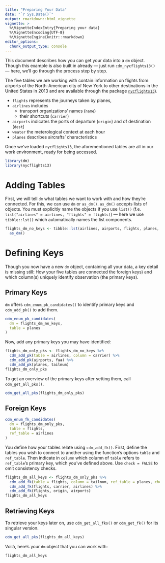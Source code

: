 ```yaml
---
title: "Preparing Your Data"
date: "`r Sys.Date()`"
output: rmarkdown::html_vignette
vignette: >
  %\VignetteIndexEntry{Preparing your data}
  %\VignetteEncoding{UTF-8}
  %\VignetteEngine{knitr::rmarkdown}
editor_options: 
  chunk_output_type: console
---
```


<!-- README.md is generated from README.Rmd. Please edit that file -->

This document describes how you can get your data into a `dm` object. 
Though this example is also built in already — just run `cdm_nycflights13()` — here, we'll go through the process step by step.

The five tables we are working with contain information on flights from airports of the North-American city of New York to other destinations in the United States in 2013 and are available through the package [`nycflights13`](https://github.com/hadley/nycflights13)). 

- `flights` represents the journeys taken by planes, 
- `airlines` includes 
  - transport organizations' names (`name`) 
  - their shortcuts (`carrier`)
- `airports` indicates the ports of departure (`origin`) and of destination (`dest`)
- `weater` the meterological context at each hour
- `planes` describes aircrafts' characteristics

Once we've loaded `nycflights13`, the aforementioned tables are all in our work environment, ready for being accessed.

```r
library(dm)
library(nycflights13)
```

# Adding Tables

First, we will tell `dm` what tables we want to work with and how they're connected. 
For this, we can use `dm` or `as_dm()`. 
`as_dm()` accepts lists of objects. 
You must explicitly name the objects if you use `list()` (f.e. `list("airlines" = airlines, "flights" = flights)`) — here we use `tibble::lst()` which automatically names the list components.

```r
flights_dm_no_keys <- tibble::lst(airlines, airports, flights, planes, weather) %>%
  as_dm()
```

# Defining Keys

Though you now have a new `dm` object, containing all your data, a key detail is missing still: 
How your five tables are connected the foreign keys) and which column(s) uniquely identify observation (the primary keys).

## Primary Keys

`dm` offers `cdm_enum_pk_candidates()` to identify primary keys and `cdm_add_pk()` to add them. 

```r
cdm_enum_pk_candidates(
  dm = flights_dm_no_keys,
  table = planes
)
```

Now, add any primary keys you may have identified:

```r
flights_dm_only_pks <- flights_dm_no_keys %>%
  cdm_add_pk(table = airlines, column = carrier) %>%
  cdm_add_pk(airports, faa) %>%
  cdm_add_pk(planes, tailnum)
flights_dm_only_pks
```

To get an overview of the primary keys after setting them, call `cdm_get_all_pks()`.

```r
cdm_get_all_pks(flights_dm_only_pks)
```

## Foreign Keys

```r
cdm_enum_fk_candidates(
  dm = flights_dm_only_pks,
  table = flights,
  ref_table = airlines
)
```

You define how your tables relate using `cdm_add_fk()`. 
First, define the tables you wish to connect to another using the function's options `table` and `ref_table`. 
Then indicate in `column` which column of `table` refers to `ref_table`'s primary key, which you've defined above. 
Use `check = FALSE` to omit consistency checks.

```r
flights_dm_all_keys <- flights_dm_only_pks %>%
  cdm_add_fk(table = flights, column = tailnum, ref_table = planes, check = FALSE) %>%
  cdm_add_fk(flights, carrier, airlines) %>%
  cdm_add_fk(flights, origin, airports)
flights_dm_all_keys
```

## Retrieving Keys

To retrieve your keys later on, use `cdm_get_all_fks()` or `cdm_get_fk()` for its singular version. 

```r
cdm_get_all_pks(flights_dm_all_keys)
```

Voilà, here's your `dm` object that you can work with:

```r
flights_dm_all_keys
```
